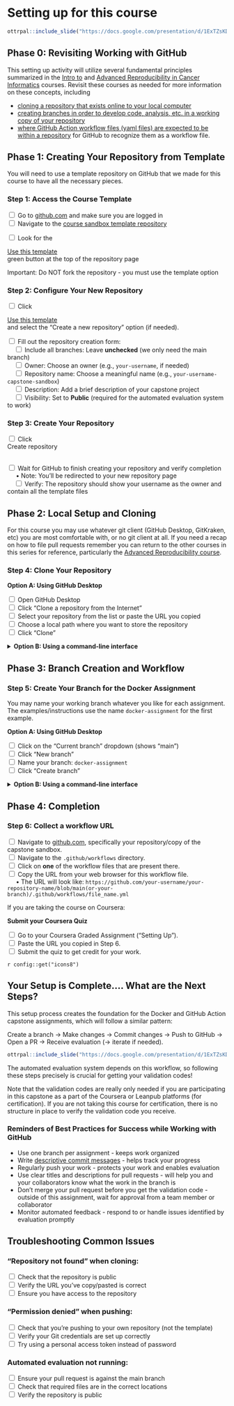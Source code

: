 # Setting up for this course

```r
ottrpal::include_slide("https://docs.google.com/presentation/d/1ExTZsKDHKM0fIi0_tB80qd8cHvqjEDyNJp-OsnvZ19o/edit?slide=id.g360ed975019_0_188#slide=id.g360ed975019_0_188")
```

## Phase 0: Revisiting Working with GitHub

This setting up activity will utilize several fundamental principles summarized in the [Intro to](https://jhudatascience.org/Reproducibility_in_Cancer_Informatics/no_toc/index.html) and [Advanced Reproducibility in Cancer Informatics](https://jhudatascience.org/Adv_Reproducibility_in_Cancer_Informatics/no_toc/index.html) courses. Revisit these courses as needed for more information on these concepts, including

* [cloning a repository that exists online to your local computer](https://jhudatascience.org/Adv_Reproducibility_in_Cancer_Informatics/no_toc/using-version-control-with-github.html#git-clone)
* [creating branches in order to develop code, analysis, etc. in a working copy of your repository](https://jhudatascience.org/Adv_Reproducibility_in_Cancer_Informatics/no_toc/using-version-control-with-github.html#create-a-branch)
* [where GitHub Action workflow files (yaml files) are expected to be within a repository](https://jhudatascience.org/Adv_Reproducibility_in_Cancer_Informatics/no_toc/automation-as-a-reproducibility-tool.html#structure-of-github-actions-file) for GitHub to recognize them as a workflow file.

## Phase 1: Creating Your Repository from Template

You will need to use a template repository on GitHub that we made for this course to have all the necessary pieces.

### Step 1: Access the Course Template

<input type="checkbox"> Go to [github.com](https://github.com/login) and make sure you are logged in<br/>
<input type="checkbox"> Navigate to the [course sandbox template repository](https://github.com/fhdsl/capstone-sandbox)<br/>
<p class = buttontext><input type="checkbox"> Look for the <div class = "github_button"> <a  href="https://github.com/new?template_name=capstone-sandbox&template_owner=fhdsl" class = "github_button_link"> Use this template</a></div> green button at the top of the repository page<br/></p>

::: {.notice}
Important: Do NOT fork the repository - you must use the template option
:::

### Step 2: Configure Your New Repository

<p class = buttontext><input type="checkbox"> Click <div class = "github_button"> <a href="https://github.com/new?template_name=capstone-sandbox&template_owner=fhdsl" class = "github_button_link"> Use this template</a></div> and select the "Create a new repository" option (if needed).<br/></p>
<input type="checkbox"> Fill out the repository creation form:<br/>
&nbsp;&nbsp;&nbsp;&nbsp;<input type="checkbox"> Include all branches: Leave **unchecked** (we only need the main branch)<br/>
&nbsp;&nbsp;&nbsp;&nbsp;<input type="checkbox"> Owner: Choose an owner (e.g., `your-username`, if needed)<br/>
&nbsp;&nbsp;&nbsp;&nbsp;<input type="checkbox"> Repository name: Choose a meaningful name (e.g., `your-username-capstone-sandbox`)<br/>
&nbsp;&nbsp;&nbsp;&nbsp;<input type="checkbox"> Description: Add a brief description of your capstone project<br/>
&nbsp;&nbsp;&nbsp;&nbsp;<input type="checkbox"> Visibility: Set to **Public** (required for the automated evaluation system to work)<br/>


### Step 3: Create Your Repository

<input type="checkbox"> Click <div class = "github_button"> Create repository </div><br/>
<input type="checkbox"> Wait for GitHub to finish creating your repository and verify completion <br/>
&nbsp;&nbsp;&nbsp;&nbsp; • Note: You'll be redirected to your new repository page<br/>
&nbsp;&nbsp;&nbsp;&nbsp;<input type="checkbox"> Verify: The repository should show your username as the owner and contain all the template files<br/>

## Phase 2: Local Setup and Cloning

For this course you may use whatever git client (GitHub Desktop, GitKraken, etc) you are most comfortable with, or no git client at all.
If you need a recap on how to file pull requests remember you can return to the other courses in this series for reference, particularly the [Advanced Reproducibility course](https://jhudatascience.org/Adv_Reproducibility_in_Cancer_Informatics/no_toc/using-version-control-with-github.html#start-a-github-repository).

### Step 4: Clone Your Repository

**Option A: Using GitHub Desktop**

<input type="checkbox"> Open GitHub Desktop <br/>
<input type="checkbox"> Click "Clone a repository from the Internet" <br/>
<input type="checkbox"> Select your repository from the list or paste the URL you copied <br/>
<input type="checkbox"> Choose a local path where you want to store the repository <br/>
<input type="checkbox"> Click "Clone" <br/>

<div class="click_to_expand_block">

<details><summary>**Option B: Using a command-line interface**</summary>

Alternatively, you can use a command-line interface (e.g., Command Prompt, PowerShell, the Command Line) rather than GitHub Desktop. If you need to install Git, GitHub provides a [guide for various platforms](https://github.com/git-guides/install-git). Instructions within these command-line interface sections will be using "bash".

1. Copy the repository URL:<br/>
    <p class = buttontext><input type="checkbox"> On your repository page, click the <span class = "github_button"> Code </span> green button <br/></p>
    <input type="checkbox"> Copy the HTTPS URL (should look like: `https://github.com/yourusername/your-repo-name.git`) <br/>

2. Clone the repository, using the HTTPS URL you've just copied:
   ```bash
   # Navigate to where you want to store the project
   cd ~/Desktop  # or your preferred location

   # Clone the repository
   git clone https://github.com/yourusername/your-repo-name.git

   # Navigate into the repository
   cd your-repo-name
   ```
</details>

</div>

## Phase 3: Branch Creation and Workflow

### Step 5: Create Your Branch for the Docker Assignment

You may name your working branch whatever you like for each assignment. The examples/instructions use the name `docker-assignment` for the first example.

**Option A: Using GitHub Desktop**

<input type="checkbox"> Click on the "Current branch" dropdown (shows "main") <br/>
<input type="checkbox"> Click "New branch" <br/>
<input type="checkbox"> Name your branch: `docker-assignment` <br/>
<input type="checkbox"> Click "Create branch" <br/>

<div class="click_to_expand_block">

<details><summary>**Option B: Using a command-line interface**</summary>

```bash
# Create and switch to a new branch for the docker assignment
git checkout -b docker-assignment

# Verify you're on the new branch
git branch
# The asterisk (*) should be next to "docker-assignment"
```
</details>

</div>

## Phase 4: Completion

### Step 6: Collect a workflow URL

<input type="checkbox"> Navigate to [github.com](https://github.com/), specifically your repository/copy of the capstone sandbox.<br/>
<input type="checkbox"> Navigate to the `.github/workflows` directory.<br/>
<input type="checkbox"> Click on **one** of the workflow files that are present there.<br/>
<input type="checkbox"> Copy the URL from your web browser for this workflow file.<br/>
  &nbsp;&nbsp;&nbsp;&nbsp; • The URL will look like: `https://github.com/your-username/your-repository-name/blob/main(or-your-branch)/.github/workflows/file_name.yml`<br/>

::: {.certificate}

If you are taking the course on Coursera:

**Submit your Coursera Quiz**

<input type="checkbox"> Go to your Coursera Graded Assignment ("Setting Up").<br/>
<input type="checkbox"> Paste the URL you copied in Step 6.<br/>
<input type="checkbox"> Submit the quiz to get credit for your work.<br/>

`r config::get("icons8")`
:::

## Your Setup is Complete.... What are the Next Steps?

This setup process creates the foundation for the Docker and GitHub Action capstone assignments, which will follow a similar pattern:

Create a branch → Make changes → Commit changes → Push to GitHub → Open a PR → Receive evaluation (→ iterate if needed).

```r
ottrpal::include_slide("https://docs.google.com/presentation/d/1ExTZsKDHKM0fIi0_tB80qd8cHvqjEDyNJp-OsnvZ19o/edit?slide=id.g368818bb4f3_0_353#slide=id.g368818bb4f3_0_353")
```

The automated evaluation system depends on this workflow, so following these steps precisely is crucial for getting your validation codes!

Note that the validation codes are really only needed if you are participating in this capstone as a part of the Coursera or Leanpub platforms (for certification). If you are not taking this course for certification, there is no structure in place to verify the validation code you receive.

### Reminders of Best Practices for Success while Working with GitHub

- Use one branch per assignment - keeps work organized
- Write [descriptive commit messages](https://git-scm.com/docs/git-commit#Documentation/git-commit.txt--mmsg) - helps track your progress
- Regularly push your work - protects your work and enables evaluation
- Use clear titles and descriptions for pull requests - will help you and your collaborators know what the work in the branch is
- Don't merge your pull request before you get the validation code - outside of this assignment, wait for approval from a team member or collaborator
- Monitor automated feedback - respond to or handle issues identified by evaluation promptly

## Troubleshooting Common Issues

### "Repository not found" when cloning:

<input type="checkbox"> Check that the repository is public <br/>
<input type="checkbox"> Verify the URL you've copy/pasted is correct <br/>
<input type="checkbox"> Ensure you have access to the repository <br/>

### "Permission denied" when pushing:

<input type="checkbox"> Check that you're pushing to your own repository (not the template) <br/>
<input type="checkbox"> Verify your Git credentials are set up correctly <br/>
<input type="checkbox"> Try using a personal access token instead of password <br/>

### Automated evaluation not running:

<input type="checkbox"> Ensure your pull request is against the main branch <br/>
<input type="checkbox"> Check that required files are in the correct locations <br/>
<input type="checkbox"> Verify the repository is public <br/>
